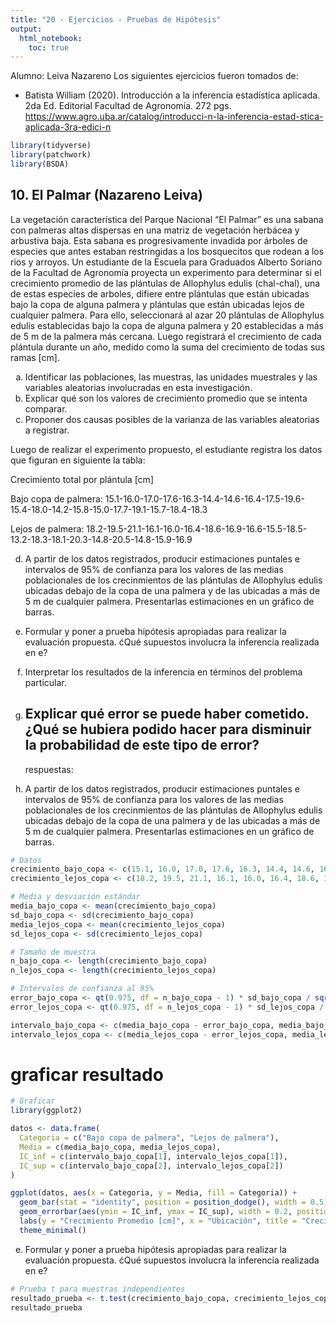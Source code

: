 ```yaml
---
title: "20 - Ejercicios - Pruebas de Hipótesis"
output: 
  html_notebook: 
    toc: true
---
```

Alumno: Leiva Nazareno
Los siguientes ejercicios fueron tomados de:

-   Batista William (2020). Introducción a la inferencia estadística aplicada. 2da Ed. Editorial Facultad de Agronomía. 272 pgs. <https://www.agro.uba.ar/catalog/introducci-n-la-inferencia-estad-stica-aplicada-3ra-edici-n>

```r
library(tidyverse)
library(patchwork)
library(BSDA)
```

## 10. El Palmar (Nazareno Leiva)

La vegetación característica del Parque Nacional "El Palmar" es una sabana con palmeras altas dispersas en una matriz de vegetación herbácea y arbustiva baja. Esta sabana es progresivamente invadida por árboles de especies que antes estaban restringidas a los bosquecitos que rodean a los rios y arroyos. Un estudiante de la Escuela para Graduados Alberto Soriano de la Facultad de Agronomía proyecta un experimento para determinar si el crecimiento promedio de las plántulas de Allophylus edulis (chal-chal), una de estas especies de arboles, difiere entre plántulas que están ubicadas bajo la copa de alguna palmera y plántulas que están ubicadas lejos de cualquier palmera. Para ello, seleccionará al azar 20 plántulas de Allophylus edulis establecidas bajo la copa de alguna palmera y 20 establecidas a más de 5 m de la palmera más cercana. Luego registrará el crecimiento de cada plántula durante un año, medido como la suma del crecimiento de todas sus ramas [cm].

a.  Identificar las poblaciones, las muestras, las unidades muestrales y las variables aleatorias involucradas en esta investigación.
b.  Explicar qué son los valores de crecimiento promedio que se intenta comparar.
c.  Proponer dos causas posibles de la varianza de las variables aleatorias a registrar.

Luego de realizar el experimento propuesto, el estudiante registra los datos que figuran en siguiente la tabla:

Crecimiento total por plántula [cm]

Bajo copa de palmera: 15.1-16.0-17.0-17.6-16.3-14.4-14.6-16.4-17.5-19.6-15.4-18.0-14.2-15.8-15.0-17.7-19.1-15.7-18.4-18.3

Lejos de palmera: 18.2-19.5-21.1-16.1-16.0-16.4-18.6-16.9-16.6-15.5-18.5-13.2-18.3-18.1-20.3-14.8-20.5-14.8-15.9-16.9

d.  A partir de los datos registrados, producir estimaciones puntales e intervalos de 95% de confianza para los valores de las medias poblacionales de los crecinmientos de las plántulas de Allophylus edulis ubicadas debajo de la copa de una palmera y de las ubicadas a más de 5 m de cualquier palmera. Presentarlas estimaciones en un gráfico de barras.
e.  Formular y poner a prueba hipótesis apropiadas para realizar la evaluación propuesta. ćQué supuestos involucra la inferencia realizada en e?
f.  Interpretar los resultados de la inferencia en términos del problema particular.
g.  Explicar qué error se puede haber cometido. ¿Qué se hubiera podido hacer para disminuir la probabilidad de este tipo de error?
------------------------------------------------------------------------------------------------------------------------------
respuestas:


d.  A partir de los datos registrados, producir estimaciones puntales e intervalos de 95% de confianza para los valores de las medias poblacionales de los crecinmientos de las plántulas de Allophylus edulis ubicadas debajo de la copa de una palmera y de las ubicadas a más de 5 m de cualquier palmera. Presentarlas estimaciones en un gráfico de barras.

```r
# Datos
crecimiento_bajo_copa <- c(15.1, 16.0, 17.0, 17.6, 16.3, 14.4, 14.6, 16.4, 17.5, 19.6, 15.4, 18.0, 14.2, 15.8, 15.0, 17.7, 19.1, 15.7, 18.4, 18.3)
crecimiento_lejos_copa <- c(18.2, 19.5, 21.1, 16.1, 16.0, 16.4, 18.6, 16.9, 16.6, 15.5, 18.5, 13.2, 18.3, 18.1, 20.3, 14.8, 20.5, 14.8, 15.9, 16.9)

# Media y desviación estándar
media_bajo_copa <- mean(crecimiento_bajo_copa)
sd_bajo_copa <- sd(crecimiento_bajo_copa)
media_lejos_copa <- mean(crecimiento_lejos_copa)
sd_lejos_copa <- sd(crecimiento_lejos_copa)

# Tamaño de muestra
n_bajo_copa <- length(crecimiento_bajo_copa)
n_lejos_copa <- length(crecimiento_lejos_copa)

# Intervalos de confianza al 95%
error_bajo_copa <- qt(0.975, df = n_bajo_copa - 1) * sd_bajo_copa / sqrt(n_bajo_copa)
error_lejos_copa <- qt(0.975, df = n_lejos_copa - 1) * sd_lejos_copa / sqrt(n_lejos_copa)

intervalo_bajo_copa <- c(media_bajo_copa - error_bajo_copa, media_bajo_copa + error_bajo_copa)
intervalo_lejos_copa <- c(media_lejos_copa - error_lejos_copa, media_lejos_copa + error_lejos_copa)

```

# graficar resultado

```r
# Graficar
library(ggplot2)

datos <- data.frame(
  Categoria = c("Bajo copa de palmera", "Lejos de palmera"),
  Media = c(media_bajo_copa, media_lejos_copa),
  IC_inf = c(intervalo_bajo_copa[1], intervalo_lejos_copa[1]),
  IC_sup = c(intervalo_bajo_copa[2], intervalo_lejos_copa[2])
)

ggplot(datos, aes(x = Categoria, y = Media, fill = Categoria)) +
  geom_bar(stat = "identity", position = position_dodge(), width = 0.5) +
  geom_errorbar(aes(ymin = IC_inf, ymax = IC_sup), width = 0.2, position = position_dodge(0.5)) +
  labs(y = "Crecimiento Promedio [cm]", x = "Ubicación", title = "Crecimiento Promedio de Plántulas de Allophylus edulis") +
  theme_minimal()

```


e.  Formular y poner a prueba hipótesis apropiadas para realizar la evaluación propuesta. ćQué supuestos involucra la inferencia realizada en e?

```r
# Prueba t para muestras independientes
resultado_prueba <- t.test(crecimiento_bajo_copa, crecimiento_lejos_copa)
resultado_prueba

```

